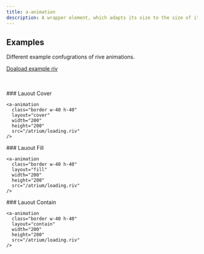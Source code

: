 ```yaml
---
title: a-animation
description: A wrapper element, which adapts its size to the size of its child.
---
```



<Pills>
  <Lit />
  <Rive />
</Pills>

<Elements />


<div class="not-content box grid gap-4 grid-cols-3">
  <a-animation
    class="border"
    src="/atrium/loading.riv"
  />
</div>


<TypeDoc source="../packages/elements/packages/animation" symbol="AnimationElement" />

## Examples

Different example confugrations of rive animations.
<br/>

<a target="_blank" download="loading.riv" href="/atrium/loading.riv">Doaload example riv</a>

<br/>
<br/>

<div class="not-content flex flex-wrap gap-4">

  <div>
    ### Lauout Cover

    <a-animation
      class="border w-40 h-40"
      layout="cover"
      width="200"
      height="200"
      src="/atrium/loading.riv"
    />
  </div>

  <div>
    ### Lauout Fill

    <a-animation
      class="border w-40 h-40"
      layout="fill"
      width="200"
      height="200"
      src="/atrium/loading.riv"
    />
  </div>

  <div>
    ### Lauout Contain

    <a-animation
      class="border w-40 h-40"
      layout="contain"
      width="200"
      height="200"
      src="/atrium/loading.riv"
    />
  </div>

</div>

